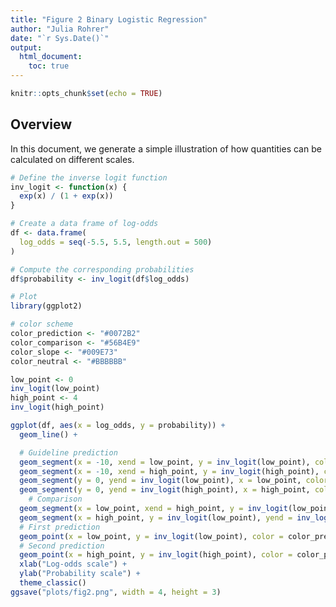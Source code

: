 ```yaml
---
title: "Figure 2 Binary Logistic Regression"
author: "Julia Rohrer"
date: "`r Sys.Date()`"
output: 
  html_document:
    toc: true
---
```


```r
knitr::opts_chunk$set(echo = TRUE)
```

## Overview

In this document, we generate a simple illustration of how quantities can be calculated on different scales. 


```r
# Define the inverse logit function
inv_logit <- function(x) {
  exp(x) / (1 + exp(x))
}

# Create a data frame of log-odds
df <- data.frame(
  log_odds = seq(-5.5, 5.5, length.out = 500)
)

# Compute the corresponding probabilities
df$probability <- inv_logit(df$log_odds)

# Plot
library(ggplot2)

# color scheme
color_prediction <- "#0072B2"
color_comparison <- "#56B4E9"
color_slope <- "#009E73"
color_neutral <- "#BBBBBB"

low_point <- 0
inv_logit(low_point)
high_point <- 4
inv_logit(high_point)

ggplot(df, aes(x = log_odds, y = probability)) +
  geom_line() +

  # Guideline prediction
  geom_segment(x = -10, xend = low_point, y = inv_logit(low_point), color = color_neutral, linetype = "dashed", alpha = .80) +
  geom_segment(x = -10, xend = high_point, y = inv_logit(high_point), color = color_neutral, linetype = "dashed", alpha = .80) +
  geom_segment(y = 0, yend = inv_logit(low_point), x = low_point, color = color_neutral, linetype = "dashed", alpha = .80) +
  geom_segment(y = 0, yend = inv_logit(high_point), x = high_point, color = color_neutral, linetype = "dashed", alpha = .80) +
    # Comparison
  geom_segment(x = low_point, xend = high_point, y = inv_logit(low_point), color = color_comparison, linetype = "solid") +
  geom_segment(x = high_point, y = inv_logit(low_point), yend = inv_logit(high_point), color = color_comparison, linetype = "solid") +
  # First prediction
  geom_point(x = low_point, y = inv_logit(low_point), color = color_prediction) +
  # Second prediction
  geom_point(x = high_point, y = inv_logit(high_point), color = color_prediction) +
  xlab("Log-odds scale") +
  ylab("Probability scale") +
  theme_classic()
ggsave("plots/fig2.png", width = 4, height = 3)


```

